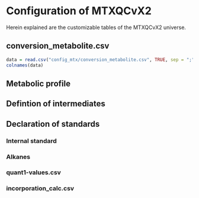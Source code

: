 # Configuration of MTXQCvX2{#config}

Herein explained are the customizable tables of the MTXQCvX2 universe.

## conversion_metabolite.csv

```r

data = read.csv("config_mtx/conversion_metabolite.csv", TRUE, sep = ";")
colnames(data)

```


## Metabolic profile

## Defintion of intermediates

## Declaration of standards

### Internal standard

### Alkanes

### quant1-values.csv

### incorporation_calc.csv



